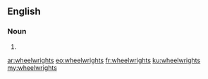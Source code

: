 ==English==

===Noun===
{{head|en|noun plural form}}

# {{plural of|wheelwright|lang=en}}

[[ar:wheelwrights]]
[[eo:wheelwrights]]
[[fr:wheelwrights]]
[[ku:wheelwrights]]
[[my:wheelwrights]]